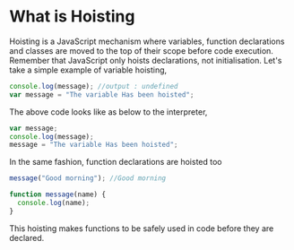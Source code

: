# What is Hoisting

Hoisting is a JavaScript mechanism where variables, function declarations and classes are moved to the top of their scope before code execution. Remember that JavaScript only hoists declarations, not initialisation. Let's take a simple example of variable hoisting,

```JavaScript
console.log(message); //output : undefined
var message = "The variable Has been hoisted";
```

The above code looks like as below to the interpreter,

```JavaScript
var message;
console.log(message);
message = "The variable Has been hoisted";
```

In the same fashion, function declarations are hoisted too

```JavaScript
message("Good morning"); //Good morning

function message(name) {
  console.log(name);
}
```
This hoisting makes functions to be safely used in code before they are declared.

